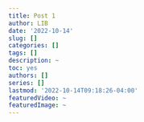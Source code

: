 ```yaml
---
title: Post 1
author: LIB
date: '2022-10-14'
slug: []
categories: []
tags: []
description: ~
toc: yes
authors: []
series: []
lastmod: '2022-10-14T09:18:26-04:00'
featuredVideo: ~
featuredImage: ~
---
```

